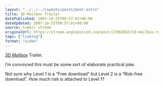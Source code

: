 ```yaml
---
layout: "../../../layouts/posts/post.astro"
title: 3D Mailbox Trailer
datePublished: 2007-10-25T09:57:01+00:00
dateUpdated: 2007-10-25T09:57:01+00:00
source: tumblr stream
originalUrl: https://stream.anglepoised.com/post/17082883/3d-mailbox-trailer-im-convinced-this-must-be
tags: ["linklog"]
format: "video"
---
```



<YouTube id="https://www.youtube.com/watch?v=JxF8c_spdCk" />

[3D Mailbox][1] Trailer.

I&rsquo;m convinced this must be some sort of elaborate practical joke.

Not sure why Level 1 is a &ldquo;Free download&rdquo; but Level 2 is a &ldquo;Risk-free download&rdquo;. How much risk is attached to Level 1?

[1]: http://www.3dmailbox.com/

